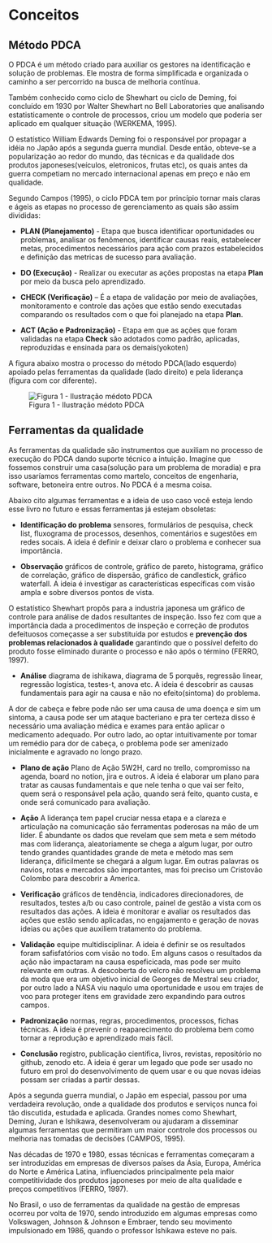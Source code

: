 # Conceitos

## Método PDCA

O PDCA é um método criado para auxiliar os gestores na identificação e solução de problemas. Ele mostra de forma simplificada e organizada o caminho a ser percorrido na busca de melhoria contínua.

Também conhecido como ciclo de Shewhart ou ciclo de Deming, foi concluído em 1930 por Walter Shewhart no Bell Laboratories que analisando estatisticamente o controle de processos, criou um modelo que poderia ser aplicado em qualquer situação (WERKEMA, 1995). 

O estatístico William Edwards Deming foi o responsável por propagar a idéia no Japão após a segunda guerra mundial. Desde então, obteve-se a popularização ao redor do mundo, das técnicas e da qualidade dos produtos japoneses(veículos, eletronicos, frutas etc), os quais antes da guerra competiam no mercado internacional apenas em preço e não em qualidade.

Segundo Campos (1995), o ciclo PDCA tem por princípio tornar mais claras e ágeis as etapas no processo de gerenciamento as quais são assim divididas:

- **PLAN (Planejamento)** - Etapa que busca identificar oportunidades ou problemas, analisar os fenômenos, identificar causas reais, estabelecer metas, procedimentos necessários para ação com prazos estabelecidos e definição das metricas de sucesso para avaliação.

- **DO (Execução)** - Realizar ou executar as ações propostas na etapa **Plan** por meio da busca pelo aprendizado.

- **CHECK (Verificação)** – É a etapa de validação por meio de avaliações, monitoramento e controle das ações que estão sendo executadas comparando os resultados com o que foi planejado na etapa **Plan**.

- **ACT (Ação e Padronização)** - Etapa em que as ações que foram validadas na etapa **Check** são adotados como padrão, aplicadas, reproduzidas e ensinada para os demais(yokoten)

A figura abaixo mostra o processo do método PDCA(lado esquerdo) apoiado pelas ferramentas da qualidade (lado direito) e pela liderança (figura com cor diferente).

![Figura 1 - Ilustração médoto PDCA](images/pdca_chart.png)

## Ferramentas da qualidade

As ferramentas da qualidade são instrumentos que auxiliam no processo de execução do PDCA dando suporte técnico a intuição. Imagine que fossemos construir uma casa(solução para um problema de moradia) e pra isso usaríamos ferramentas como martelo, conceitos de engenharia, software, betoneira entre outros. No PDCA é a mesma coisa.

Abaixo cito algumas ferramentas e a ideia de uso caso você esteja lendo esse livro no futuro e essas ferramentas já estejam obsoletas:

- **Identificação do problema**  sensores, formulários de pesquisa, check list, fluxograma de processos, desenhos, comentários e sugestões em redes socais. A ideia é definir e deixar claro o problema e conhecer sua importância.

- **Observação** gráficos de controle, gráfico de pareto, histograma, gráfico de correlação, gráfico de dispersão, gráfico de candlestick, gráfico waterfall. A ideia é investigar as características específicas com visão ampla e sobre diversos pontos de vista.

O estatístico Shewhart propôs para a industria japonesa um gráfico de controle para análise de dados resultantes de inspeção. Isso fez com que a importância dada a procedimentos de inspeção e correção de produtos defeituosos começasse a ser substituída por estudos e **prevenção dos problemas relacionados à qualidade** garantindo que o possível defeito do produto fosse eliminado durante o processo e não após o término (FERRO, 1997).

- **Análise** diagrama de ishikawa, diagrama de 5 porquês, regressão linear, regressão logística, testes-t, anova etc. A ideia é descobrir as causas fundamentais para agir na causa e não  no efeito(sintoma) do problema. 

A dor de cabeça e febre pode não ser uma causa de uma doença e sim um sintoma, a causa pode ser um ataque bacteriano e pra ter certeza disso é necessário uma avaliação médica e exames para então aplicar o medicamento adequado. Por outro lado, ao optar intuitivamente por tomar um remédio para dor de cabeça, o problema pode ser amenizado inicialmente e agravado no longo prazo.

- **Plano de ação**  Plano de Ação 5W2H, card no trello, compromisso na agenda, board no notion, jira e outros.  A ideia é elaborar um plano para tratar as causas fundamentais e que nele tenha o que vai ser feito, quem será o responsável pela ação, quando será feito, quanto custa, e onde será comunicado para avaliação.

- **Ação** A liderança tem papel cruciar nessa etapa e a clareza e articulação na comunicação são ferramentas poderosas na mão de um líder. É abundante os dados que revelam que sem meta e sem método mas com liderança, aleatoriamente se chega a algum lugar, por outro tendo grandes quantidades grande de meta e método mas sem liderança, dificilmente se chegará a algum lugar. Em outras palavras os navios, rotas e mercados são importantes, mas foi preciso um Cristovão Colombo para descobrir a America.

- **Verificação** gráficos de tendência, indicadores direcionadores, de resultados, testes a/b ou caso controle, painel de gestão a vista com os resultados das ações.  A ideia é monitorar e avaliar os resultados das ações que estão sendo aplicadas, no engajamento e geração de novas ideias ou ações que auxiliem tratamento do problema.

- **Validação** equipe multidisciplinar. A ideia é definir se os resultados foram safisfatórios com visão no todo. Em alguns casos o resultados da ação não impactaram na causa espeficicada, mas pode ser muito relevante em outras. 
A descoberta do velcro não resolveu um problema da moda que era um objetivo inicial de Georges de Mestral seu criador, por outro lado a NASA viu naqulo uma oportunidade e usou em trajes de voo para proteger itens em gravidade zero expandindo para outros campos.

- **Padronização** normas, regras, procedimentos, processos, fichas técnicas. A ideia é prevenir o reaparecimento do problema bem como tornar a reprodução e aprendizado mais fácil.

- **Conclusão** registro, publicação científica, livros, revistas, repositório no github, zenodo etc. A ideia é gerar um legado que pode ser usado no futuro em prol do desenvolvimento de quem usar e ou que novas ideias possam ser criadas a partir dessas.

Após a segunda guerra mundial, o Japão em especial, passou por uma verdadeira revolução, onde a qualidade dos produtos e serviços nunca foi tão discutida, estudada e aplicada. Grandes nomes como Shewhart, Deming, Juran e Ishikawa, desenvolveram ou ajudaram a disseminar algumas ferramentas que permitiram um maior controle dos processos ou melhoria nas tomadas de decisões (CAMPOS, 1995). 

Nas décadas de 1970 e 1980, essas técnicas e ferramentas começaram a ser introduzidas em empresas de diversos países da Ásia, Europa, América do Norte e América Latina, influenciados principalmente pela maior competitividade dos produtos japoneses por meio de alta qualidade e preços competitivos (FERRO, 1997).

No Brasil, o uso de ferramentas da qualidade na gestão de empresas ocorreu por volta de 1970, sendo introduzido em algumas empresas como Volkswagen, Johnson & Johnson e Embraer, tendo seu movimento impulsionado em 1986, quando o professor Ishikawa esteve no país.
